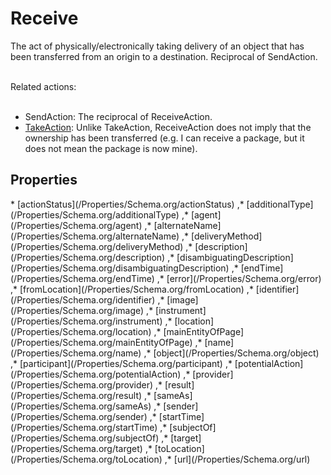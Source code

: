 
# Receive

The act of physically/electronically taking delivery of an object that has been transferred from an origin to a destination. Reciprocal of SendAction.<br/><br/>

Related actions:<br/><br/>

<ul>
<li><Link href="/SendAction">SendAction</Link>: The reciprocal of ReceiveAction.</li>
<li><a class="localLink" href="/TakeAction">TakeAction</a>: Unlike TakeAction, ReceiveAction does not imply that the ownership has been transferred (e.g. I can receive a package, but it does not mean the package is now mine).</li>
</ul>

## Properties

<Grid>
* [actionStatus](/Properties/Schema.org/actionStatus)
,* [additionalType](/Properties/Schema.org/additionalType)
,* [agent](/Properties/Schema.org/agent)
,* [alternateName](/Properties/Schema.org/alternateName)
,* [deliveryMethod](/Properties/Schema.org/deliveryMethod)
,* [description](/Properties/Schema.org/description)
,* [disambiguatingDescription](/Properties/Schema.org/disambiguatingDescription)
,* [endTime](/Properties/Schema.org/endTime)
,* [error](/Properties/Schema.org/error)
,* [fromLocation](/Properties/Schema.org/fromLocation)
,* [identifier](/Properties/Schema.org/identifier)
,* [image](/Properties/Schema.org/image)
,* [instrument](/Properties/Schema.org/instrument)
,* [location](/Properties/Schema.org/location)
,* [mainEntityOfPage](/Properties/Schema.org/mainEntityOfPage)
,* [name](/Properties/Schema.org/name)
,* [object](/Properties/Schema.org/object)
,* [participant](/Properties/Schema.org/participant)
,* [potentialAction](/Properties/Schema.org/potentialAction)
,* [provider](/Properties/Schema.org/provider)
,* [result](/Properties/Schema.org/result)
,* [sameAs](/Properties/Schema.org/sameAs)
,* [sender](/Properties/Schema.org/sender)
,* [startTime](/Properties/Schema.org/startTime)
,* [subjectOf](/Properties/Schema.org/subjectOf)
,* [target](/Properties/Schema.org/target)
,* [toLocation](/Properties/Schema.org/toLocation)
,* [url](/Properties/Schema.org/url)

</Grid>


